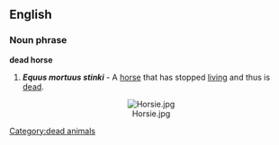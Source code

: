 ==English==
===Noun phrase===
'''dead horse'''

#'''''Equus mortuus stinki''''' - A [[horse]] that has stopped [[live|living]] and thus is [[dead]].

<p>
<center>[[Image:Horsie.jpg]]</center>

[[Category:dead animals]]